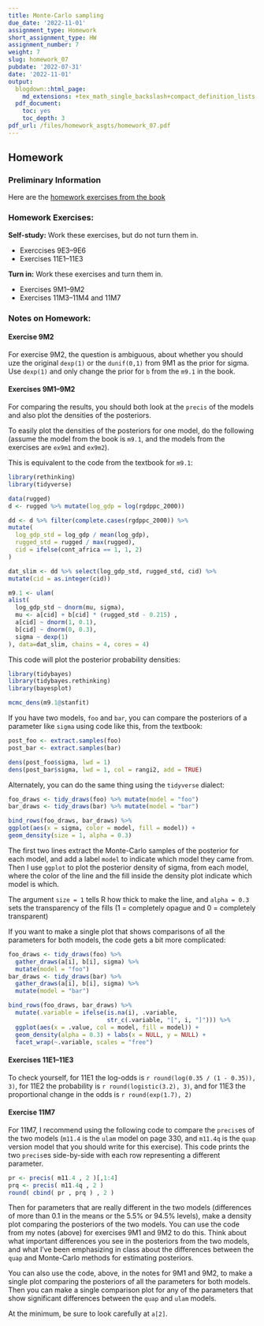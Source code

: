 ```yaml
---
title: Monte-Carlo sampling
due_date: '2022-11-01'
assignment_type: Homework
short_assignment_type: HW
assignment_number: 7
weight: 7
slug: homework_07
pubdate: '2022-07-31'
date: '2022-11-01'
output:
  blogdown::html_page:
    md_extensions: +tex_math_single_backslash+compact_definition_lists
  pdf_document:
    toc: yes
    toc_depth: 3
pdf_url: /files/homework_asgts/homework_07.pdf
---
```

## Homework

### Preliminary Information

Here are the [homework exercises from the book](/files/homework_docs/McElreath-Ch-9-11-homework.pdf)

### Homework Exercises:



**Self-study:** Work these exercises, but do not turn them in.

* Exerccises 9E3--9E6
* Exercises 11E1--11E3

**Turn in:** Work these exercises and turn them in.

* Exercises 9M1--9M2
* Exercises 11M3--11M4 and 11M7

### Notes on Homework:


#### Exercise 9M2

For exercise 9M2, the question is ambiguous, about whether you should 
uze the original `dexp(1)` or the `dunif(0,1)` from 9M1 as the prior for
sigma. Use `dexp(1)` and only change the prior for `b` from the `m9.1` in the 
book.

#### Exercises 9M1--9M2

For comparing the results, you should both look at the `precis` of the models
and also plot the densities of the posteriors.

To easily plot the densities of the posteriors for one model, do the
following (assume the model from the book is `m9.1`, and the models from the
           exercises are `ex9m1` and `ex9m2`).

This is equivalent to the code from the textbook for `m9.1`:
  
  ```r
library(rethinking)
library(tidyverse)

data(rugged)
d <- rugged %>% mutate(log_gdp = log(rgdppc_2000))

dd <- d %>% filter(complete.cases(rgdppc_2000)) %>%
  mutate(
    log_gdp_std = log_gdp / mean(log_gdp),
    rugged_std = rugged / max(rugged),
    cid = ifelse(cont_africa == 1, 1, 2)
  )

dat_slim <- dd %>% select(log_gdp_std, rugged_std, cid) %>%
  mutate(cid = as.integer(cid))

m9.1 <- ulam(
  alist(
    log_gdp_std ~ dnorm(mu, sigma),
    mu <- a[cid] + b[cid] * (rugged_std - 0.215) ,
    a[cid] ~ dnorm(1, 0.1),
    b[cid] ~ dnorm(0, 0.3),
    sigma ~ dexp(1)
  ), data=dat_slim, chains = 4, cores = 4)
```

This code will plot the posterior probability densities:
  
  ```r
library(tidybayes)
library(tidybayes.rethinking)
library(bayesplot)

mcmc_dens(m9.1@stanfit)
```

If you have two models, `foo` and `bar`, you can compare the 
posteriors of a parameter like `sigma` using code like this, from the
textbook:
  
  ```r
post_foo <- extract.samples(foo)
post_bar <- extract.samples(bar)

dens(post_foo$sigma, lwd = 1)
dens(post_bar$sigma, lwd = 1, col = rangi2, add = TRUE)
```

Alternately, you can do the same thing using the `tidyverse` dialect:
  
  ```r
foo_draws <- tidy_draws(foo) %>% mutate(model = "foo")
bar_draws <- tidy_draws(bar) %>% mutate(model = "bar")

bind_rows(foo_draws, bar_draws) %>% 
  ggplot(aes(x = sigma, color = model, fill = model)) + 
  geom_density(size = 1, alpha = 0.3)
```

The first two lines extract the Monte-Carlo samples of the posterior for each
model, and add a label `model` to indicate which model they came from.
Then I use `ggplot` to plot the posterior density of sigma, from each model,
where the color of the line and the fill inside the density plot indicate which
model is which.

The argument `size = 1` tells R how thick to make the line, and `alpha = 0.3`
sets the transparency of the fills (1 = completely opague and 
                                    0 = completely transparent)

If you want to make a single plot that shows comparisons of all the parameters 
for both models, 
the code gets a bit more complicated:

```r
foo_draws <- tidy_draws(foo) %>%
  gather_draws(a[i], b[i], sigma) %>%
  mutate(model = "foo")
bar_draws <- tidy_draws(bar) %>%
  gather_draws(a[i], b[i], sigma) %>%
  mutate(model = "bar")

bind_rows(foo_draws, bar_draws) %>% 
  mutate(.variable = ifelse(is.na(i), .variable,
                            str_c(.variable, "[", i, "]"))) %>%
  ggplot(aes(x = .value, col = model, fill = model)) + 
  geom_density(alpha = 0.3) + labs(x = NULL, y = NULL) + 
  facet_wrap(~.variable, scales = "free")

```

#### Exercises 11E1--11E3

To check yourself, for 11E1 the log-odds is `r round(log(0.35 / (1 - 0.35)), 3)`, for 11E2 the probability is `r round(logistic(3.2), 3)`, and for 11E3 the proportional change in the odds is `r round(exp(1.7), 2)`

#### Exercise 11M7

For 11M7, I recommend using the following code to compare the 
`precis`es of the two models (`m11.4` is the `ulam` model on page 330, and 
`m11.4q` is the `quap` version model that you should write for this
exercise).
This code prints the two `precis`es side-by-side with each row representing
a different parameter.

```r
pr <- precis( m11.4 , 2 )[,1:4]
prq <- precis( m11.4q , 2 )
round( cbind( pr , prq ) , 2 )
```

Then for parameters that are really different in the two models
(differences of more than 0.1 in the means or the 5.5% or 94.5% levels),
make a density plot comparing the posteriors of the two models. 
You can use the code from my notes (above) for exercises 9M1 and 9M2 to do this.
Think about what important differences you see in the posteriors from the 
two models, and what I've been emphasizing in class about the differences 
between the `quap` and Monte-Carlo methods for estimating posteriors.

You can also use the code, above, in the notes for 9M1 and 9M2, to
make a single plot comparing the posteriors of all the parameters for
both models. Then you can make a single comparison plot for any of 
the parameters that show significant differences between the `quap`
and `ulam` models.

At the minimum, be sure to look carefully at `a[2]`.